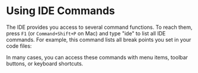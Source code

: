 
# Using IDE Commands

The IDE provides you access to several command functions. To reach them, press `F1` (or `Command+Shift+P` on Mac) and type "ide" to list all IDE commands. For example, this command lists all break points you set in your code files:

<ClickableImage src="/images/working-with-ide/ide-commands.png" width={640} />

In many cases, you can access these commands with menu items, toolbar buttons, or keyboard shortcuts.

